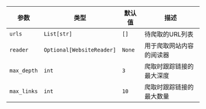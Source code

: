 | 参数 | 类型 | 默认值 | 描述 |
| --- | --- | --- | --- |
| `urls` | `List[str]` | `[]` | 待爬取的URL列表 |
| `reader` | `Optional[WebsiteReader]` | `None` | 用于爬取网站内容的阅读器 |
| `max_depth` | `int` | `3` | 爬取时跟踪链接的最大深度 |
| `max_links` | `int` | `10` | 爬取时跟踪链接的最大数量 |